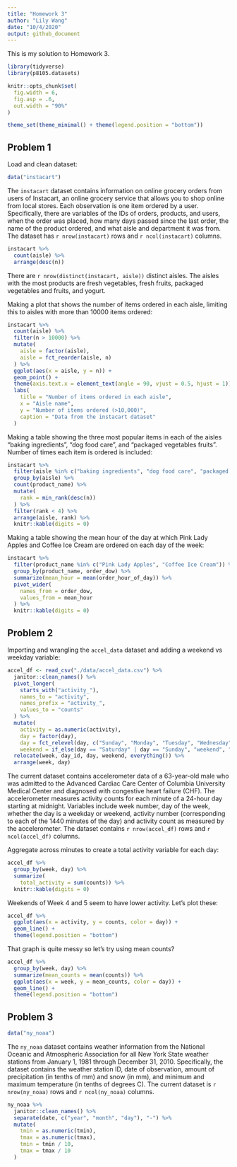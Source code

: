 ```yaml
---
title: "Homework 3"
author: "Lily Wang"
date: "10/4/2020"
output: github_document
---
```


This is my solution to Homework 3.

```r
library(tidyverse)
library(p8105.datasets)

knitr::opts_chunk$set(
  fig.width = 6,
  fig.asp = .6,
  out.width = "90%"
)

theme_set(theme_minimal() + theme(legend.position = "bottom"))
```

## Problem 1

Load and clean dataset:

```r
data("instacart")
```

The `instacart` dataset contains information on online grocery orders from users of Instacart, an online grocery service that allows you to shop online from local stores. Each observation is one item ordered by a user. Specifically, there are variables of the IDs of orders, products, and users, when the order was placed, how many days passed since the last order, the name of the product ordered, and what aisle and department it was from. The dataset has `r nrow(instacart)` rows and `r ncol(instacart)` columns.

```r
instacart %>% 
  count(aisle) %>% 
  arrange(desc(n))
```

There are `r nrow(distinct(instacart, aisle))` distinct aisles. The aisles with the most products are fresh vegetables, fresh fruits, packaged vegetables and fruits, and yogurt.

Making a plot that shows the number of items ordered in each aisle, limiting this to aisles with more than 10000 items ordered:

```r
instacart %>% 
  count(aisle) %>% 
  filter(n > 10000) %>% 
  mutate(
    aisle = factor(aisle),
    aisle = fct_reorder(aisle, n)
  ) %>% 
  ggplot(aes(x = aisle, y = n)) +
  geom_point() +
  theme(axis.text.x = element_text(angle = 90, vjust = 0.5, hjust = 1)) +
  labs(
    title = "Number of items ordered in each aisle",
    x = "Aisle name",
    y = "Number of items ordered (>10,000)",
    caption = "Data from the instacart dataset"
  )
```

Making a table showing the three most popular items in each of the aisles “baking ingredients”, “dog food care”, and “packaged vegetables fruits”. Number of times each item is ordered is included:

```r
instacart %>% 
  filter(aisle %in% c("baking ingredients", "dog food care", "packaged vegetables fruits")) %>% 
  group_by(aisle) %>% 
  count(product_name) %>% 
  mutate(
    rank = min_rank(desc(n))
  ) %>% 
  filter(rank < 4) %>% 
  arrange(aisle, rank) %>% 
  knitr::kable(digits = 0)
```

Making a table showing the mean hour of the day at which Pink Lady Apples and Coffee Ice Cream are ordered on each day of the week:

```r
instacart %>% 
  filter(product_name %in% c("Pink Lady Apples", "Coffee Ice Cream")) %>% 
  group_by(product_name, order_dow) %>% 
  summarize(mean_hour = mean(order_hour_of_day)) %>% 
  pivot_wider(
    names_from = order_dow,
    values_from = mean_hour
  ) %>% 
  knitr::kable(digits = 0)
```


## Problem 2

Importing and wrangling the `accel_data` dataset and adding a weekend vs weekday variable:

```r
accel_df <- read_csv("./data/accel_data.csv") %>% 
  janitor::clean_names() %>% 
  pivot_longer(
    starts_with("activity_"),
    names_to = "activity",
    names_prefix = "activity_",
    values_to = "counts"
  ) %>% 
  mutate(
    activity = as.numeric(activity),
    day = factor(day),
    day = fct_relevel(day, c("Sunday", "Monday", "Tuesday", "Wednesday", "Thursday", "Friday", "Saturday")),
    weekend = if_else(day == "Saturday" | day == "Sunday", "weekend", "weekday")) %>% 
  relocate(week, day_id, day, weekend, everything()) %>% 
  arrange(week, day)
```

The current dataset contains accelerometer data of a 63-year-old male who was admitted to the Advanced Cardiac Care Center of Columbia University Medical Center and diagnosed with congestive heart failure (CHF). The accelerometer measures activity counts for each minute of a 24-hour day starting at midnight. Variables include week number, day of the week, whether the day is a weekday or weekend, activity number (corresponding to each of the 1440 minutes of the day) and activity count as measured by the accelerometer. The dataset contains `r nrow(accel_df)` rows and `r ncol(accel_df)` columns.

Aggregate across minutes to create a total activity variable for each day:

```r
accel_df %>% 
  group_by(week, day) %>% 
  summarize(
    total_activity = sum(counts)) %>% 
  knitr::kable(digits = 0)
```

Weekends of Week 4 and 5 seem to have lower activity. Let's plot these:

```r
accel_df %>% 
  ggplot(aes(x = activity, y = counts, color = day)) +
  geom_line() +
  theme(legend.position = "bottom")
```

That graph is quite messy so let's try using mean counts?

```r
accel_df %>% 
  group_by(week, day) %>% 
  summarize(mean_counts = mean(counts)) %>% 
  ggplot(aes(x = week, y = mean_counts, color = day)) +
  geom_line() +
  theme(legend.position = "bottom")
```

## Problem 3

```r
data("ny_noaa")
```

The `ny_noaa` dataset contains weather information from the National Oceanic and Atmospheric Association for all New York State weather stations from January 1, 1981 through December 31, 2010. Specifically, the dataset contains the weather station ID, date of observation, amount of precipitation (in tenths of mm) and snow (in mm), and minimum and maximum temperature (in tenths of degrees C). The current dataset is `r nrow(ny_noaa)` rows and `r ncol(ny_noaa)` columns.

```r
ny_noaa %>%  
  janitor::clean_names() %>% 
  separate(date, c("year", "month", "day"), "-") %>% 
  mutate(
    tmin = as.numeric(tmin),
    tmax = as.numeric(tmax),
    tmin = tmin / 10,
    tmax = tmax / 10
  )
```

